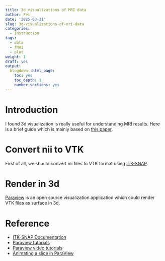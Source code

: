 ```yaml
---
title: 3d visualizations of MRI data
author: Fei
date: '2025-03-31'
slug: 3d-visualizations-of-mri-data
categories:
  - Instruction
tags:
  - data
  - fMRI
  - plot
weight: 1
draft: yes
output:
  blogdown::html_page:
    toc: yes
    toc_depth: 1
    number_sections: yes
---
```


# Introduction
I found 3d visualization is really useful for understanding MRI results. Here is a brief guide which is mainly based on [this paper](https://f1000research.com/articles/4-466/v1).

# Convert nii to VTK
First of all, we should convert nii files to VTK format using [ITK-SNAP](https://www.itksnap.org/).

# Render in 3d
[Paraview](https://www.paraview.org/) is an open source visualization application which could render VTK files as surface in 3d.

# Reference
* [ITK-SNAP Documentation](https://www.itksnap.org/pmwiki/pmwiki.php?n=Documentation.SNAP3)
* [Paraview tutorials](https://docs.paraview.org/en/latest/Tutorials/index.html)
* [Paraview video tutorials ](https://www.bilibili.com/video/BV1mb4y167mJ)
* [Animating a slice in ParaView](https://cfdengine.com/newsletter/174/)